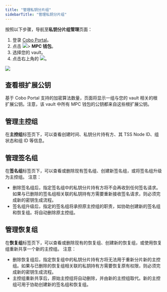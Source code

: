 ```yaml
---
title: "管理私钥分片组"
sidebarTitle: "管理私钥分片组"
---
```


按照以下步骤，导航至**私钥分片组管理**页面：

1. 登录 [Cobo Portal](https://portal.cobo.com/login)。
2. 点击 <img src="/cn/images/mpc-wallet/wallets-icon.svg" className="icon"></img>> **MPC 钱包**。
3. 选择您的 vault。
4. 点击右上角的 <img src="/cn/images/mpc-wallet/manage-key-share-group.svg" className="icon"></img>。

<img src="/cn/images/mpc-wallet/manage-key-share-groups.png" className="screenshot_full_screen"/>


## 查看根扩展公钥
基于 Cobo Portal 支持的加密算法数量，页面将显示一组与您的 vault 相关的根扩展公钥。注意，该 vault 中所有 MPC 钱包的公钥都来自这些根扩展公钥。

## 管理主控组
在**主控组**标签页下，可以查看创建时间、私钥分片持有方、其 TSS Node ID、组状态和组 ID 等信息。

## 管理签名组
在**签名组**标签页下，可以查看或删除现有签名组、创建新签名组，或将签名组升级为主控组。
注意：
- 删除签名组后，指定签名组中的私钥分片持有方将不会再收到任何签名请求。如果与已删除的签名组相关联的私钥持有方需要重新接收签名请求，则必须完成新的密钥生成流程。
- 签名组升级后，指定的签名组将承担原主控组的职责，如协助创建新的签名组和恢复组。将自动删除原主控组。

## 管理恢复组
在**恢复组**标签页下，可以查看或删除现有的恢复组、创建新的恢复组，或使用恢复组重新共享一个新的主控组。
注意：
- 删除恢复组后，指定恢复组中的私钥分片持有方将无法用于重新分片新的主控组。如果与已删除的恢复组相关联的私钥持有方需要恢复原有权限，则必须完成新的密钥生成流程。
- 主控组重新共享后，原始主控组将自动删除，并由新的主控组取代。新的主控组可用于协助创建新的签名组和恢复组。
